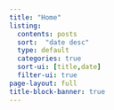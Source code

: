 ```yaml
---
title: "Home"
listing:
  contents: posts
  sort:  "date desc"
  type: default
  categories: true
  sort-ui: [title,date]
  filter-ui: true
page-layout: full
title-block-banner: true 
---
```



